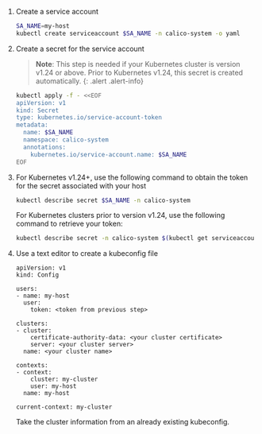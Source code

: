 
1. Create a service account

   ```bash
   SA_NAME=my-host
   kubectl create serviceaccount $SA_NAME -n calico-system -o yaml
   ```
1. Create a secret for the service account

   >**Note**: This step is needed if your Kubernetes cluster is version v1.24 or above. Prior to Kubernetes v1.24, this secret is created automatically.
   {: .alert .alert-info}

   ```bash
   kubectl apply -f - <<EOF
   apiVersion: v1
   kind: Secret
   type: kubernetes.io/service-account-token
   metadata:
     name: $SA_NAME
     namespace: calico-system 
     annotations:
       kubernetes.io/service-account.name: $SA_NAME
   EOF
   ```

1. For Kubernetes v1.24+, use the following command to obtain the token for the secret associated with your host
   
   ```bash
   kubectl describe secret $SA_NAME -n calico-system
   ```

   For Kubernetes clusters prior to version v1.24, use the following command to retrieve your token:

   ```bash
   kubectl describe secret -n calico-system $(kubectl get serviceaccount -n calico-system $SA_NAME -o=jsonpath="{.secrets[0].name}")
   ```

1. Use a text editor to create a kubeconfig file

   ```
   apiVersion: v1
   kind: Config

   users:
   - name: my-host
     user:
       token: <token from previous step>

   clusters:
   - cluster:
       certificate-authority-data: <your cluster certificate>
       server: <your cluster server>
     name: <your cluster name>

   contexts:
   - context:
       cluster: my-cluster
       user: my-host
     name: my-host

   current-context: my-cluster
   ```

   Take the cluster information from an already existing kubeconfig.
